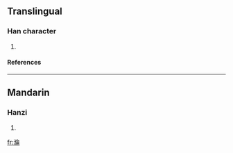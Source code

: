 ==Translingual==
===Han character===
{{Han char|rn=85|rad=水|as=10|sn=13|four=3812<sub>7</sub>|canj=水人人月 (EOOB)}}
# {{defn|Han|sort=水10}}
====References====
{{Han ref|kx=0640.100|dkj=17955|dj=1047.060|hdz=31700.040|uh=6EA3|ud=28323|bh=DE6A|bd=56938}}

----
==Mandarin==
===Hanzi===
{{cmn-hanzi|pin=[[lún]] (lun2)|wg=lun<sup>2</sup>}}
# {{defn|Mandarin}}

[[fr:溣]]